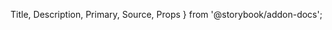   Title,
  Description,
  Primary,
  Source,
  Props
} from '@storybook/addon-docs';

<Vimeo vimeoId="575186862" />

<!-- ![main image](https://developer.apple.com/design/human-interface-guidelines/macos/images/macOSHIG_Hero.svg) -->

<Title />

<Description />

```
import { Text } from 'wuki';
```

## Important ⚡️

Before using the component, make sure to import the font into the project. By default, Wuki UI uses Manrope font, here are a couple of examples of how to integrate it into your project:

#### 1. Google Fonts

```
<link
  rel="stylesheet"
  href="https://fonts.googleapis.com/css2?family=Manrope:wght@200;300;400;500;600;700;800&display=swap"
/>
```

#### 2. NPM

```
npm install @fontsource/manrope
```

Then, you can import it in your entry-point.

```
import '@fontsource/manrope/200.css';
import '@fontsource/manrope/300.css';
import '@fontsource/manrope/400.css';
import '@fontsource/manrope/500.css';
import '@fontsource/manrope/600.css';
import '@fontsource/manrope/700.css';
import '@fontsource/manrope/800.css';
```

You can find all the basic information at [Fontsource](https://fontsource.org/fonts/manrope).

## Component

The ```Text``` component makes it easy to apply a default set of font weights and sizes in your application.

<!-- ```<Text />``` is by default equal to ```<p>```. To change that tag tag props can be passed to the component. -->

<Primary />

## Component API (props)

<Props />
